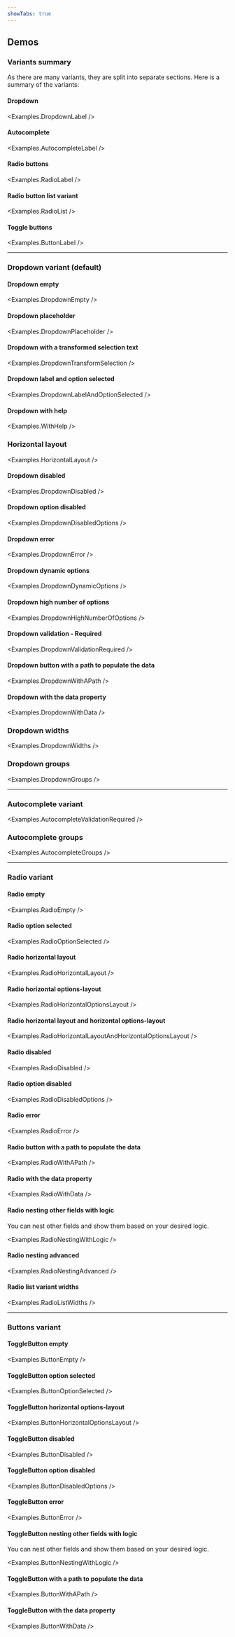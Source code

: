 ```yaml
---
showTabs: true
---
```



## Demos

### Variants summary

As there are many variants, they are split into separate sections. Here is a summary of the variants:

#### Dropdown

<Examples.DropdownLabel />

#### Autocomplete

<Examples.AutocompleteLabel />

#### Radio buttons

<Examples.RadioLabel />

#### Radio button list variant

<Examples.RadioList />

#### Toggle buttons

<Examples.ButtonLabel />

---

### Dropdown variant (default)

#### Dropdown empty

<Examples.DropdownEmpty />

#### Dropdown placeholder

<Examples.DropdownPlaceholder />

#### Dropdown with a transformed selection text

<Examples.DropdownTransformSelection />

#### Dropdown label and option selected

<Examples.DropdownLabelAndOptionSelected />

#### Dropdown with help

<Examples.WithHelp />

### Horizontal layout

<Examples.HorizontalLayout />

#### Dropdown disabled

<Examples.DropdownDisabled />

#### Dropdown option disabled

<Examples.DropdownDisabledOptions />

#### Dropdown error

<Examples.DropdownError />

#### Dropdown dynamic options

<Examples.DropdownDynamicOptions />

#### Dropdown high number of options

<Examples.DropdownHighNumberOfOptions />

#### Dropdown validation - Required

<Examples.DropdownValidationRequired />

#### Dropdown button with a path to populate the data

<Examples.DropdownWithAPath />

#### Dropdown with the data property

<Examples.DropdownWithData />

### Dropdown widths

<Examples.DropdownWidths />

### Dropdown groups

<Examples.DropdownGroups />

---

### Autocomplete variant

<Examples.AutocompleteValidationRequired />

### Autocomplete groups

<Examples.AutocompleteGroups />

---

### Radio variant

#### Radio empty

<Examples.RadioEmpty />

#### Radio option selected

<Examples.RadioOptionSelected />

#### Radio horizontal layout

<Examples.RadioHorizontalLayout />

#### Radio horizontal options-layout

<Examples.RadioHorizontalOptionsLayout />

#### Radio horizontal layout and horizontal options-layout

<Examples.RadioHorizontalLayoutAndHorizontalOptionsLayout />

#### Radio disabled

<Examples.RadioDisabled />

#### Radio option disabled

<Examples.RadioDisabledOptions />

#### Radio error

<Examples.RadioError />

#### Radio button with a path to populate the data

<Examples.RadioWithAPath />

#### Radio with the data property

<Examples.RadioWithData />

#### Radio nesting other fields with logic

You can nest other fields and show them based on your desired logic.

<Examples.RadioNestingWithLogic />

#### Radio nesting advanced

<Examples.RadioNestingAdvanced />

#### Radio list variant widths

<Examples.RadioListWidths />

---

### Buttons variant

#### ToggleButton empty

<Examples.ButtonEmpty />

#### ToggleButton option selected

<Examples.ButtonOptionSelected />

#### ToggleButton horizontal options-layout

<Examples.ButtonHorizontalOptionsLayout />

#### ToggleButton disabled

<Examples.ButtonDisabled />

#### ToggleButton option disabled

<Examples.ButtonDisabledOptions />

#### ToggleButton error

<Examples.ButtonError />

#### ToggleButton nesting other fields with logic

You can nest other fields and show them based on your desired logic.

<Examples.ButtonNestingWithLogic />

#### ToggleButton with a path to populate the data

<Examples.ButtonWithAPath />

#### ToggleButton with the data property

<Examples.ButtonWithData />

<VisibleWhenVisualTest>
  <Examples.SelectionErrorMessage />
  <Examples.SelectionInfoMessage />
  <Examples.SelectionWarningMessage />
</VisibleWhenVisualTest>
